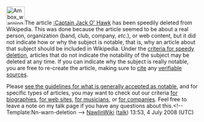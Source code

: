 <article id="18286577" title=User talk:Bullseye408>
	<talkpage id="18286577" title="User talk:Bullseye408">

[[Image:Ambox warning pn.svg|48px|left]]The article [[:Captain Jack O' Hawk]] has been speedily deleted from Wikipedia. This was done because the article seemed to be about a real person, organization (band, club, company, ''etc.''), or web content, but it did not indicate how or why the subject is notable, that is, why an article about that subject should be included in Wikipedia. Under the [[WP:CSD#Articles|criteria for speedy deletion]], articles that do not indicate the notability of the subject may be deleted at any time. If you can indicate why the subject is really notable, you are free to re-create the article, making sure to [[Wikipedia:Citing sources|cite]] any [[Wikipedia:Verifiability|verifiable sources]].

Please [[Wikipedia:Notability|see the guidelines for what is generally accepted as notable]], and for specific types of articles, you may want to check out our criteria [[Wikipedia:Notability (people)|for biographies]], [[WP:WEB|for web sites]], [[WP:MUSIC|for musicians]], or [[WP:CORP|for companies]]. Feel free to leave a note on my talk page if you have any questions about this.&lt;!-- Template:Nn-warn-deletion --&gt;  [[User:NawlinWiki|NawlinWiki]] ([[User talk:NawlinWiki|talk]]) 13:53, 4 July 2008 (UTC)
	</talkpage>
</article>